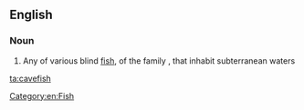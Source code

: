 ==English==

===Noun===
{{wikipedia}}
{{en-noun|es|cavefish}}

# Any of various blind [[fish]], of the family ''{{taxlink|Amblyopsidae|family}}'', that inhabit subterranean waters

[[Category:en:Fish]]
[[ta:cavefish]]